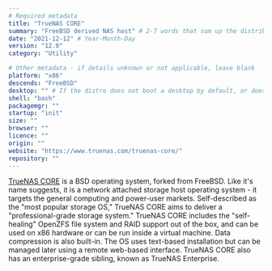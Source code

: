 ```yaml
---
# Required metadata
title: "TrueNAS CORE"
summary: "FreeBSD derived NAS host" # 2-7 words that sum up the distribution
date: "2021-12-12" # Year-Month-Day
version: "12.0"
category: "Utility"

# Other metadata - if details unknown or not applicable, leave blank
platform: "x86"
descends: "FreeBSD"
desktop: "" # If the distro does not boot a desktop by default, or doesn't ship one, leave 'desktop' blank
shell: "bash"
packagemgr: ""
startup: "init"
size: ""
browser: ""
licence: ""
origin: ""
website: "https://www.truenas.com/truenas-core/"
repository: ""
---
```


[TrueNAS CORE](https://www.truenas.com/truenas-core/) is a BSD operating system, forked from FreeBSD. Like it's name suggests, it is a network attached storage host operating system - it targets the general computing and power-user markets. Self-described as the "most popular storage OS," TrueNAS CORE aims to deliver a "professional-grade storage system." TrueNAS CORE includes the "self-healing" OpenZFS file system and RAID support out of the box, and can be used on x86 hardware or can be run inside a virtual machine. Data compression is also built-in. The OS uses text-based installation but can be managed later using a remote web-based interface. TrueNAS CORE also has an enterprise-grade sibling, known as TrueNAS Enterprise.
